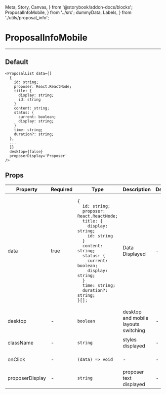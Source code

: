   Meta, Story, Canvas,
} from '@storybook/addon-docs/blocks';
  ProposalInfoMobile,
} from '../src';
  dummyData, Labels,
} from './utils/proposal_info';

<Meta title="ProposalInfoMobile" component={ProposalInfoMobile} />

# ProposalInfoMobile
---

## Default
<Canvas>
  <Story name="Default">
    <ProposalInfoMobile
      data={dummyData}
      label={Labels}
    />
  </Story>
</Canvas>

```
<ProposalList data={[
  {
    id: string;
    proposer: React.ReactNode;
    title: {
      display: string;
      id: string
    }
    content: string;
    status: {
      current: boolean;
      display: string;
    }
    time: string;
    duration?: string;
  },
  ...
  ]}
  desktop={false}
  proposerDisplay='Proposer'
/>
```

## Props
<table>
<thead>
  <tr>
    <th>Property</th>
    <th>Required</th>
    <th>Type</th>
    <th>Description</th>
    <th>Default</th>
  </tr>
  </thead>
  <tbody>
    <tr>
      <td>data</td>
      <td>true</td>
      <td>

```
{
  id: string;
  proposer: React.ReactNode;
  title: {
    display: string;
    id: string
  }
  content: string;
  status: {
    current: boolean;
    display: string;
  }
  time: string;
  duration?: string;
}[];
```

  </td>
    <td>Data Displayed</td>
    <td>-</td>
  </tr>

  <tr>
    <td>desktop</td>
    <td>-</td>
    <td>

`boolean`

  </td>
    <td>desktop and mobile layouts switching</td>
    <td>-</td>
  </tr>
  <tr>
    <td>className</td>
    <td>-</td>
    <td>

`string`

  </td>
    <td>styles displayed</td>
    <td>-</td>
  </tr>
    <tr>
    <td>onClick</td>
    <td>-</td>
    <td>

`(data) => void`

  </td>
    <td>-</td>
    <td>-</td>
  </tr>
  <tr>
    <td>proposerDisplay</td>
    <td>-</td>
    <td>

`string`

  </td>
    <td>proposer text displayed</td>
    <td>-</td>
  </tr>
  </tbody>
</table>
<br/>
